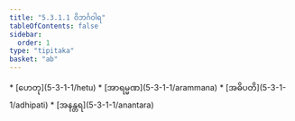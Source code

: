 ```yaml
---
title: "5.3.1.1 ဝိဘင်္ဂဝါရ"
tableOfContents: false
sidebar:
  order: 1
type: "tipitaka"
basket: "ab"
---
```



<DynamicBreadcrumb />



<TableOfContents>
* [ဟေတု](5-3-1-1/hetu)
* [အာရမ္မဏ](5-3-1-1/arammana)
* [အဓိပတိ](5-3-1-1/adhipati)
* [အနန္တရ](5-3-1-1/anantara)
</TableOfContents>